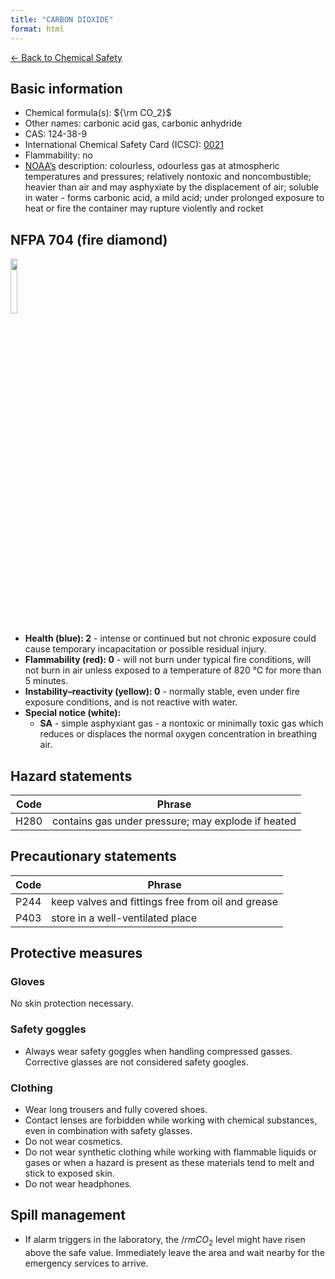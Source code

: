 ```yaml
---
title: "CARBON DIOXIDE"
format: html
---
```


[← Back to Chemical Safety](../chemical-safety.qmd)


## Basic information
- Chemical formula(s): ${\rm CO_2}$
- Other names: carbonic acid gas, carbonic anhydride
- CAS: 124-38-9
- International Chemical Safety Card (ICSC): [0021](https://www.ilo.org/dyn/icsc/showcard.display?p_card_id=0021&p_version=2&p_lang=en)
- Flammability: no
- [NOAA's](https://cameochemicals.noaa.gov/chemical/330) description: colourless, odourless gas at atmospheric temperatures and pressures; relatively nontoxic and noncombustible; heavier than air and may asphyxiate by the displacement of air; soluble in water - forms carbonic acid, a mild acid; under prolonged exposure to heat or fire the container may rupture violently and rocket

## NFPA 704 (fire diamond)

![](../media/nfpa704/200_SA.png){width=15% fig-align="center"}

- **Health (blue): 2** - intense or continued but not chronic exposure could cause temporary incapacitation or possible residual injury.
- **Flammability (red): 0** - will not burn under typical fire conditions, will not burn in air unless exposed to a temperature of 820 °C for more than 5 minutes.
- **Instability–reactivity (yellow): 0** - normally stable, even under fire exposure conditions, and is not reactive with water.
- **Special notice (white):**
	- **SA** - simple asphyxiant gas - a nontoxic or minimally toxic gas which reduces or displaces the normal oxygen concentration in breathing air.

## Hazard statements
| Code | Phrase                                              |
| ---- | --------------------------------------------------- |
| H280 | contains gas under pressure; may explode if heated  |

## Precautionary statements
| Code      | Phrase                                                  |
| --------- | ------------------------------------------------------- |
| P244      | keep valves and fittings free from oil and grease       |
| P403      | store in a well-ventilated place                        |

## Protective measures

### Gloves
No skin protection necessary.

### Safety goggles
- Always wear safety goggles when handling compressed gasses. Corrective glasses are not considered safety googles.

### Clothing
- Wear long trousers and fully covered shoes.
- Contact lenses are forbidden while working with chemical substances, even in combination with safety glasses.
- Do not wear cosmetics.
- Do not wear synthetic clothing while working with flammable liquids or gases or when a hazard is present as these materials tend to melt and stick to exposed skin.
- Do not wear headphones.

## Spill management
- If alarm triggers in the laboratory, the ${/rm CO_2}$ level might have risen above the safe value. Immediately leave the area and wait nearby for the emergency services to arrive.
